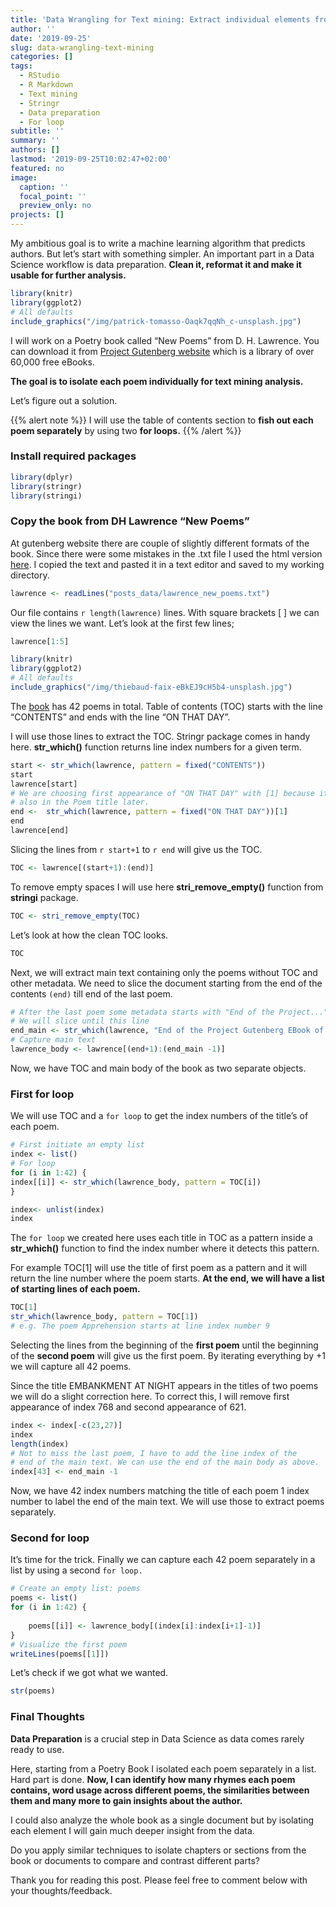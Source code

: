 ```yaml
---
title: 'Data Wrangling for Text mining: Extract individual elements from a Book'
author: ''
date: '2019-09-25'
slug: data-wrangling-text-mining
categories: []
tags:
  - RStudio
  - R Markdown
  - Text mining
  - Stringr
  - Data preparation
  - For loop
subtitle: ''
summary: ''
authors: []
lastmod: '2019-09-25T10:02:47+02:00'
featured: no
image:
  caption: ''
  focal_point: ''
  preview_only: no
projects: []
---
```


My ambitious goal is to write a machine learning algorithm that predicts authors. But let's start with something simpler. An important part in a Data Science workflow is data preparation. **Clean it, reformat it and make it usable for further analysis.**

```r
library(knitr)
library(ggplot2)
# All defaults
include_graphics("/img/patrick-tomasso-Oaqk7qqNh_c-unsplash.jpg")
```

I will work on a Poetry book called "New Poems" from D. H. Lawrence. You can download it from [Project Gutenberg website](https://www.gutenberg.org/) which is a library of over 60,000 free eBooks. 

**The goal is to isolate each poem individually for text mining analysis.**  
  
Let's figure out a solution. 

{{% alert note %}}
I will use the table of contents section to **fish out each poem separately** by using two **for loops.**
{{% /alert %}}


### Install required packages

```r
library(dplyr)
library(stringr)
library(stringi)
```

### Copy the book from DH Lawrence "New Poems"

At gutenberg website there are couple of slightly different formats of the book. Since there were some mistakes in the .txt file I used 
the html version [here](http://www.gutenberg.org/files/22726/22726-h/22726-h.htm). I copied the text and pasted it in a text editor and saved to my working directory. 
```r

lawrence <- readLines("posts_data/lawrence_new_poems.txt")

```
Our file contains ```r length(lawrence)``` lines. With square brackets [ ] we can view the lines we want. Let's look at the first few lines;

```r
lawrence[1:5]

```
```r
library(knitr)
library(ggplot2)
# All defaults
include_graphics("/img/thiebaud-faix-eBkEJ9cH5b4-unsplash.jpg")
```
The [book](http://www.gutenberg.org/files/22726/22726-h/22726-h.htm) has 42 poems in total. Table of contents (TOC) starts with the line "CONTENTS" and ends with the line "ON THAT DAY".

I will use those lines to extract the TOC. Stringr package comes in handy here. **str_which()** function returns line index numbers for a given term.
```r
start <- str_which(lawrence, pattern = fixed("CONTENTS"))
start
lawrence[start]
# We are choosing first appearance of "ON THAT DAY" with [1] because it appears 
# also in the Poem title later.
end <-  str_which(lawrence, pattern = fixed("ON THAT DAY"))[1]
end
lawrence[end]
```

Slicing the lines from ```r start+1``` to  ```r end``` will give us the TOC.

```r
TOC <- lawrence[(start+1):(end)]
```

To remove empty spaces I will use here **stri_remove_empty()** function from **stringi** package.

```r
TOC <- stri_remove_empty(TOC)
```
Let's look at how the clean TOC looks. 
```r
TOC 

```


Next, we will extract main text containing only the poems without TOC and other metadata. We need to slice the document starting from the end of the contents ```(end)``` till end of the last poem.

```r
# After the last poem some metadata starts with "End of the Project..."
# We will slice until this line
end_main <- str_which(lawrence, "End of the Project Gutenberg EBook of New Poems, by D. H. Lawrence")
# Capture main text
lawrence_body <- lawrence[(end+1):(end_main -1)]
```

Now, we have TOC and main body of the book as two separate objects. 

### First for loop  

We will use TOC and a ```for loop``` to get the index numbers of the title's of each poem.
```r

# First initiate an empty list
index <- list()
# For loop
for (i in 1:42) {
index[[i]] <- str_which(lawrence_body, pattern = TOC[i])
}

index<- unlist(index)
index

```
The ```for loop``` we created here uses each title in TOC as a pattern inside a **str_which()** function to find the index number where it detects this pattern.   

For example TOC[1] will use the title of first poem as a pattern and it will return the line number where the poem starts. **At the end, we will have a list of starting lines of each poem.**  
```r
TOC[1]
str_which(lawrence_body, pattern = TOC[1])
# e.g. The poem Apprehension starts at line index number 9
```

Selecting the lines from the beginning of the **first poem** until the beginning of the **second poem** will give us the first poem. By iterating everything by +1 we will capture all 42 poems.


Since the title EMBANKMENT AT NIGHT appears in the titles of two poems we will do a slight correction here. To correct this, I will remove first appearance of index 768 and second appearance of 621.

```r
index <- index[-c(23,27)]
index
length(index)
# Not to miss the last poem, I have to add the line index of the
# end of the main text. We can use the end of the main body as above.
index[43] <- end_main -1
```
Now, we have 42 index numbers matching the title of each poem 1 index number to label the end of the main text. We will use those to extract poems separately.   

### Second for loop

It's time for the trick. Finally we can capture each 42 poem separately in a list by using a second ```for loop.```
```r
# Create an empty list: poems
poems <- list()
for (i in 1:42) {
    
    poems[[i]] <- lawrence_body[(index[i]:index[i+1]-1)]  
}
# Visualize the first poem
writeLines(poems[[1]])
```

Let's check if we got what we wanted.
```r
str(poems)
```

### Final Thoughts

**Data Preparation** is a crucial step in Data Science as data comes rarely ready to use.

Here, starting from a Poetry Book I isolated each poem separately in a list. Hard part is done. **Now, I can identify how many rhymes each poem contains, word usage across different poems, the similarities between them and many more to gain insights about the author.** 

I could also analyze the whole book as a single document but by isolating each element I will gain much deeper insight from the data. 

Do you apply similar techniques to isolate chapters or sections from the book or documents to compare and contrast different parts?  

Thank you for reading this post. Please feel free to comment below with your thoughts/feedback.  